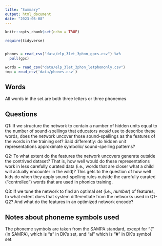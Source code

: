 ```yaml
---
title: "Summary"
output: html_document
date: "2023-05-08"
---
```


```r
knitr::opts_chunk$set(echo = TRUE)

require(tidyverse)


phones = read_csv("data/elp_3let_3phon_gpcs.csv") %>% 
  pull(gpc)

words = read_csv("data/elp_3let_3phon_letphononly.csv")
tmp = read_csv('data/phones.csv')
```

## Words
All words in the set are both three letters or three phonemes



## Questions
Q1: If we structure the network to contain a number of hidden units equal to the number of sound-spellings that educators _would_ use to describe these words, does the network uncover those sound-spellings as the features of the words in the training set? Said differently: do hidden unit representations approximate symbolic/ sound-spelling patterns?

Q2: To what extent do the features the network uncovers generate outside the contrived dataset? That is, how well would do these representations work in less carefully curated data (i.e., words that are closer what a child will actually encounter in the wild)? This gets to the question of how well kids do when they apply sound-spelling rules outside the carefully curated ("controlled") words that are used in phonics training.

Q3: If we tune the network to find an optimal set (i.e., _number_) of features, to what extent does that system differentiate from the networks used in Q1-Q2? And what do the features in an optimized network encode?


## Notes about phoneme symbols used
The phoneme symbols are taken from the SAMPA standard, except for "{" (in SAMPA), which is "a" in DK's set, and "aI" which is "#" in DK's symbol set.



